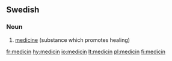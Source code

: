 ==Swedish==

===Noun===
{{infl|sv|noun|g=c}}

# [[medicine]] (substance which promotes healing)

{{tbot entry|Swedish|medicine|2007|November}}

[[fr:medicin]]
[[hy:medicin]]
[[io:medicin]]
[[lt:medicin]]
[[pl:medicin]]
[[fi:medicin]]